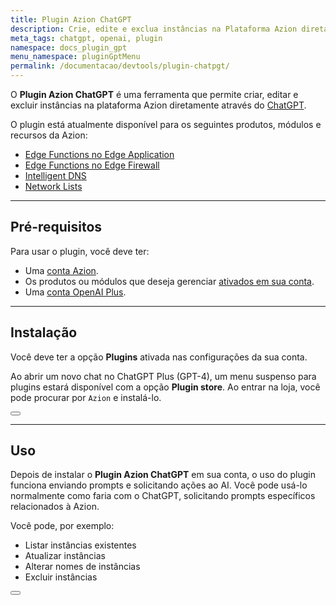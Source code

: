 ```yaml
---
title: Plugin Azion ChatGPT
description: Crie, edite e exclua instâncias na Plataforma Azion diretamente através do ChatGPT.
meta_tags: chatgpt, openai, plugin
namespace: docs_plugin_gpt
menu_namespace: pluginGptMenu
permalink: /documentacao/devtools/plugin-chatpgt/
---
```



O **Plugin Azion ChatGPT** é uma ferramenta que permite criar, editar e excluir instâncias na plataforma Azion diretamente através do [ChatGPT](https://chat.openai.com/auth/login).

O plugin está atualmente disponível para os seguintes produtos, módulos e recursos da Azion:

- [Edge Functions no Edge Application](/pt-br/documentacao/produtos/edge-application/edge-functions/)
- [Edge Functions no Edge Firewall](/pt-br/documentacao/produtos/edge-firewall/edge-functions/firewall/)
- [Intelligent DNS](/pt-br/documentacao/produtos/intelligent-dns/)
- [Network Lists](/pt-br/documentacao/produtos/edge-firewall/network-layer-protection/network-lists/)

---

## Pré-requisitos

Para usar o plugin, você deve ter:

- Uma [conta Azion](/pt-br/documentacao/produtos/contas/criar-uma-conta/).
- Os produtos ou módulos que deseja gerenciar [ativados em sua conta](/pt-br/documentacao/produtos/guias/billing-and-subscriptions/#subscriptions).
- Uma [conta OpenAI Plus](https://chat.openai.com/auth/login).

---

## Instalação

Você deve ter a opção **Plugins** ativada nas configurações da sua conta.

Ao abrir um novo chat no ChatGPT Plus (GPT-4), um menu suspenso para plugins estará disponível com a opção **Plugin store**. Ao entrar na loja, você pode procurar por `Azion` e instalá-lo.

<Button href="/pt/documentacao/" text="ir para o guia de instalação do plugin Azion ChatGPT" variant="secondary"></Button>

---

## Uso

Depois de instalar o **Plugin Azion ChatGPT** em sua conta, o uso do plugin funciona enviando prompts e solicitando ações ao AI. Você pode usá-lo normalmente como faria com o ChatGPT, solicitando prompts específicos relacionados à Azion.

Você pode, por exemplo:

- Listar instâncias existentes
- Atualizar instâncias
- Alterar nomes de instâncias
- Excluir instâncias

<Button href="/pt/documentacao/" text="veja mais exemplos de prompts" variant="secondary"></Button>